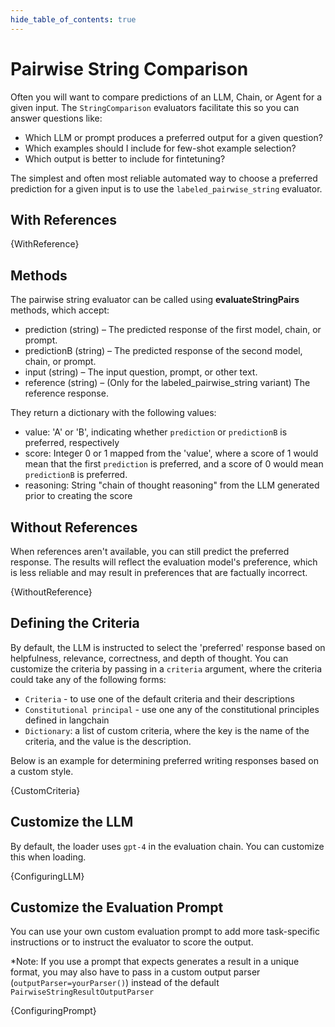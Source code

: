 ```yaml
---
hide_table_of_contents: true
---
```



# Pairwise String Comparison

Often you will want to compare predictions of an LLM, Chain, or Agent for a given input. The `StringComparison` evaluators facilitate this so you can answer questions like:

- Which LLM or prompt produces a preferred output for a given question?
- Which examples should I include for few-shot example selection?
- Which output is better to include for fintetuning?

The simplest and often most reliable automated way to choose a preferred prediction for a given input is to use the `labeled_pairwise_string` evaluator.


## With References

<CodeBlock language="typescript">{WithReference}</CodeBlock>


## Methods


The pairwise string evaluator can be called using **evaluateStringPairs**  methods, which accept:

- prediction (string) – The predicted response of the first model, chain, or prompt.
- predictionB (string) – The predicted response of the second model, chain, or prompt.
- input (string) – The input question, prompt, or other text.
- reference (string) – (Only for the labeled_pairwise_string variant) The reference response.

They return a dictionary with the following values:
- value: 'A' or 'B', indicating whether `prediction` or `predictionB` is preferred, respectively
- score: Integer 0 or 1 mapped from the 'value', where a score of 1 would mean that the first `prediction` is preferred, and a score of 0 would mean `predictionB` is preferred.
- reasoning: String "chain of thought reasoning" from the LLM generated prior to creating the score



## Without References

When references aren't available, you can still predict the preferred response.
The results will reflect the evaluation model's preference, which is less reliable and may result
in preferences that are factually incorrect.

<CodeBlock language="typescript">{WithoutReference}</CodeBlock>

## Defining the Criteria

By default, the LLM is instructed to select the 'preferred' response based on helpfulness, relevance, correctness, and depth of thought. You can customize the criteria by passing in a `criteria` argument, where the criteria could take any of the following forms:
- `Criteria` - to use one of the default criteria and their descriptions
- `Constitutional principal` - use one any of the constitutional principles defined in langchain
- `Dictionary`: a list of custom criteria, where the key is the name of the criteria, and the value is the description.

Below is an example for determining preferred writing responses based on a custom style.

<CodeBlock language="typescript">{CustomCriteria}</CodeBlock>


## Customize the LLM

By default, the loader uses `gpt-4` in the evaluation chain. You can customize this when loading.

<CodeBlock language="typescript">{ConfiguringLLM}</CodeBlock>

## Customize the Evaluation Prompt

You can use your own custom evaluation prompt to add more task-specific instructions or to instruct the evaluator to score the output.

*Note: If you use a prompt that expects generates a result in a unique format, you may also have to pass in a custom output parser (`outputParser=yourParser()`) instead of the default `PairwiseStringResultOutputParser`

<CodeBlock language="typescript">{ConfiguringPrompt}</CodeBlock>


